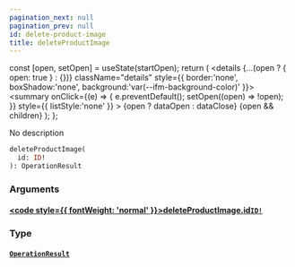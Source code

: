 ```yaml
---
pagination_next: null
pagination_prev: null
id: delete-product-image
title: deleteProductImage
---
```









  const [open, setOpen] = useState(startOpen);
  return (
    <details {...(open ? { open: true } : {})} className="details" style={{ border:'none', boxShadow:'none', background:'var(--ifm-background-color)' }}>
      <summary
        onClick={(e) => {
          e.preventDefault();
          setOpen((open) => !open);
        }}
        style={{ listStyle:'none' }}
      >
      {open ? dataOpen : dataClose}
      </summary>
      {open && children}
    </details>
  );
};








No description


```graphql
deleteProductImage(
  id: ID!
): OperationResult
```




### Arguments

#### [<code style={{ fontWeight: 'normal' }}>deleteProductImage.<b>id</b></code>](#)<Bullet />[`ID!`](/types/scalars/id) <Badge class="badge badge--secondary" text="non-null"/> <Badge class="badge badge--secondary" text="scalar"/> 
> 
> 
> 
> 

### Type

#### [`OperationResult`](/types/objects/operation-result) <Badge class="badge badge--secondary" text="object"/> 
> 
> 
> 
> 





